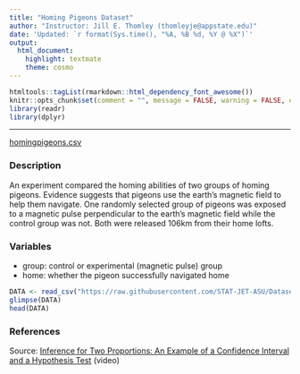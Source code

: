```yaml
---
title: "Homing Pigeons Dataset"
author: "Instructor: Jill E. Thomley (thomleyje@appstate.edu)"
date: 'Updated: `r format(Sys.time(), "%A, %B %d, %Y @ %X")`'
output: 
  html_document: 
    highlight: textmate
    theme: cosmo
---
```


```r
htmltools::tagList(rmarkdown::html_dependency_font_awesome())
knitr::opts_chunk$set(comment = "", message = FALSE, warning = FALSE, echo = FALSE)
library(readr)
library(dplyr)
```

<hr>

<i class="fas fa-database"></i> [homingpigeons.csv](https://raw.githubusercontent.com/STAT-JET-ASU/Datasets/master/Instructor/homingpigeons.csv)


### Description

An experiment compared the homing abilities of two groups of homing pigeons. Evidence suggests that pigeons use the earth's magnetic field to help them navigate. One randomly selected group of pigeons was exposed to a magnetic pulse perpendicular to the earth's magnetic field while the control group was not. Both were released 106km from their home lofts.


### Variables

* group: control or experimental (magnetic pulse) group
* home: whether the pigeon successfully navigated home

```r
DATA <- read_csv("https://raw.githubusercontent.com/STAT-JET-ASU/Datasets/master/Instructor/homingpigeons.csv")
glimpse(DATA)
head(DATA)
```


### References

Source: [Inference for Two Proportions: An Example of a Confidence Interval and a Hypothesis Test](https://youtu.be/OIYkOiQX3fk) (video)

